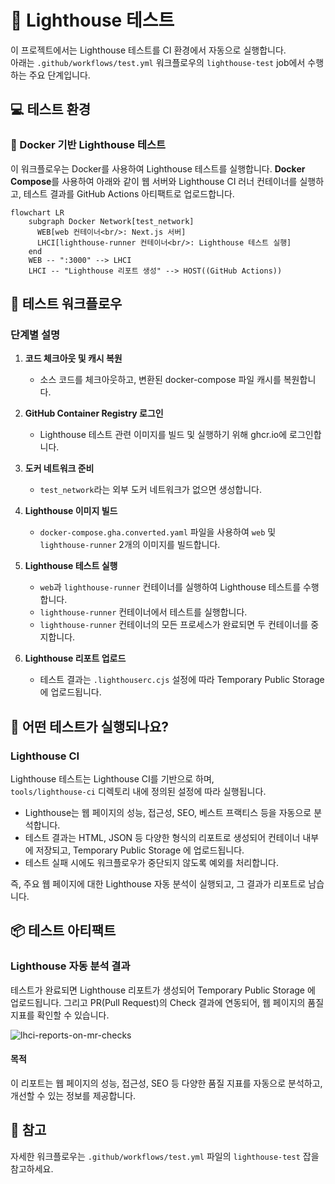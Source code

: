 # 🗼 Lighthouse 테스트

이 프로젝트에서는 Lighthouse 테스트를 CI 환경에서 자동으로 실행합니다.  
아래는 `.github/workflows/test.yml` 워크플로우의 `lighthouse-test` job에서 수행하는 주요 단계입니다.

## 💻 테스트 환경

### 🐳 Docker 기반 Lighthouse 테스트

이 워크플로우는 Docker를 사용하여 Lighthouse 테스트를 실행합니다.
**Docker Compose**를 사용하여 아래와 같이 웹 서버와 Lighthouse CI 러너 컨테이너를 실행하고,
테스트 결과를 GitHub Actions 아티팩트로 업로드합니다.

```mermaid
flowchart LR
    subgraph Docker Network[test_network]
      WEB[web 컨테이너<br/>: Next.js 서버]
      LHCI[lighthouse-runner 컨테이너<br/>: Lighthouse 테스트 실행]
    end
    WEB -- ":3000" --> LHCI
    LHCI -- "Lighthouse 리포트 생성" --> HOST((GitHub Actions))
```

## 🔄 테스트 워크플로우

### 단계별 설명

1. **코드 체크아웃 및 캐시 복원**
   - 소스 코드를 체크아웃하고, 변환된 docker-compose 파일 캐시를 복원합니다.

2. **GitHub Container Registry 로그인**
   - Lighthouse 테스트 관련 이미지를 빌드 및 실행하기 위해 ghcr.io에 로그인합니다.

3. **도커 네트워크 준비**
   - `test_network`라는 외부 도커 네트워크가 없으면 생성합니다.

4. **Lighthouse 이미지 빌드**
   - `docker-compose.gha.converted.yaml` 파일을 사용하여 `web` 및 `lighthouse-runner` 2개의 이미지를 빌드합니다.

5. **Lighthouse 테스트 실행**
   - `web`과 `lighthouse-runner` 컨테이너를 실행하여 Lighthouse 테스트를 수행합니다.
   - `lighthouse-runner` 컨테이너에서 테스트를 실행합니다.
   - `lighthouse-runner` 컨테이너의 모든 프로세스가 완료되면 두 컨테이너를 중지합니다.

6. **Lighthouse 리포트 업로드**
   - 테스트 결과는 `.lighthouserc.cjs` 설정에 따라 Temporary Public Storage 에 업로드됩니다.

## 🧪 어떤 테스트가 실행되나요?

### Lighthouse CI

Lighthouse 테스트는 Lighthouse CI를 기반으로 하며,  
`tools/lighthouse-ci` 디렉토리 내에 정의된 설정에 따라 실행됩니다.

- Lighthouse는 웹 페이지의 성능, 접근성, SEO, 베스트 프랙티스 등을 자동으로 분석합니다.
- 테스트 결과는 HTML, JSON 등 다양한 형식의 리포트로 생성되어 컨테이너 내부에 저장되고, Temporary Public Storage 에 업로드됩니다.
- 테스트 실패 시에도 워크플로우가 중단되지 않도록 예외를 처리합니다.

즉, 주요 웹 페이지에 대한 Lighthouse 자동 분석이 실행되고, 그 결과가 리포트로 남습니다.

## 📦 테스트 아티팩트

### Lighthouse 자동 분석 결과

테스트가 완료되면 Lighthouse 리포트가 생성되어 Temporary Public Storage 에 업로드됩니다.
그리고 PR(Pull Request)의 Check 결과에 연동되어, 웹 페이지의 품질 지표를 확인할 수 있습니다.

![lhci-reports-on-mr-checks](/assets/images/testing/lighthouse-test/img-1.png)

#### 목적

이 리포트는 웹 페이지의 성능, 접근성, SEO 등 다양한 품질 지표를 자동으로 분석하고, 개선할 수 있는 정보를 제공합니다.

## 📌 참고

자세한 워크플로우는 `.github/workflows/test.yml` 파일의 `lighthouse-test` 잡을 참고하세요.
